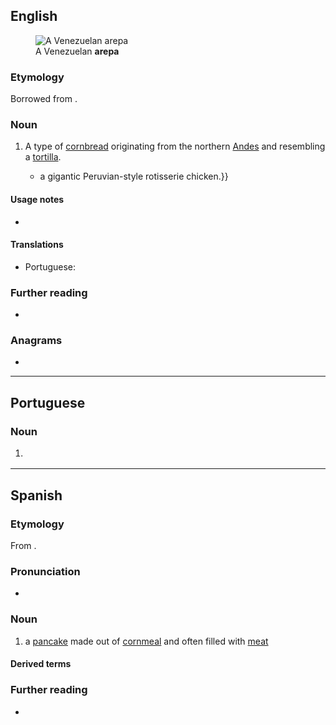 ==English==
[[File:Arepa_asada.JPG|thumb|A Venezuelan '''arepa''']]

===Etymology===
Borrowed from {{bor|en|es|arepa}}.

===Noun===
{{en-noun}}

# A type of [[cornbread]] originating from the northern [[Andes]] and resembling a [[tortilla]].
#* {{quote-journal|en|2009|January 25|Kris Ensminger|On the Cheap|New York Times|url=http://www.nytimes.com/2009/01/25/nyregion/thecity/25rest.html
|passage=The menu darts among Latin American cuisines like '''arepas''', empanadas (a duo) and {{...|Luz’s most popular dish,}} a gigantic Peruvian-style rotisserie chicken.}}

====Usage notes====
* {{U:en:foreignism|Spanish}}

====Translations====
{{trans-top|type of corn bread from the northern Andes}}
* Portuguese: {{t+|pt|arepa|f}}
{{trans-mid}}
{{trans-bottom}}

===Further reading===
* {{pedia}}

===Anagrams===
* {{anagrams|en|a=aaepr|ARPA-E}}

----

==Portuguese==

===Noun===
{{pt-noun|f}}

# {{l|en|arepa}} {{gloss|type of corn bread from the northern Andes}}

{{topics|pt|Breads}}

----

==Spanish==

===Etymology===
From {{bor|es|cuo|erepa||corn}}.

===Pronunciation===
{{es-IPA}}
* {{audio|es|Es-arepa.ogg|Audio}}

===Noun===
{{es-noun|f}}

# a [[pancake]] made out of [[cornmeal]] and often filled with [[meat]]

====Derived terms====
{{col3|es
|arepa de choclo
|arepita}}

===Further reading===
* {{R:DRAE}}

{{C|es|Foods}}